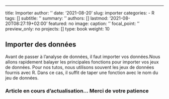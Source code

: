 ---
title: Importer
author: ''
date: '2021-08-20'
slug: importer
categories:
  - R
tags: []
subtitle: ''
summary: ''
authors: []
lastmod: '2021-08-20T08:27:19+02:00'
featured: no
image:
  caption: ''
  focal_point: ''
  preview_only: no
projects: []
type: book
weight: 10

## Importer des données
Avant de passer à l'analyse de données, il faut importer vos données.Nous allons rapidement balayer les principales fonctions pour importer vos jeux de données. Pour nos tutos, nous utilisons souvent les jeux de données fournis avec R. Dans ce cas, il suffit de taper une fonction avec le nom du jeu de données.

### Article en cours d'actualisation... Merci de votre patience

